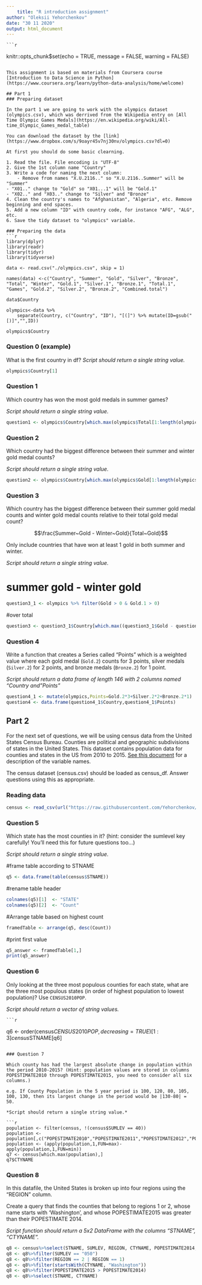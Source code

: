 ```yaml
---
    title: "R introduction assignment"
author: "Oleksii Yehorchenkov"
date: "30 11 2020"
output: html_document
---
```

    
    ```r
knitr::opts_chunk$set(echo = TRUE, message = FALSE, warning = FALSE)
```

This assignment is based on materials from Coursera course [Introduction to Data Science in Python](https://www.coursera.org/learn/python-data-analysis/home/welcome)

## Part 1
### Preparing dataset

In the part 1 we are going to work with the olympics dataset (olympics.csv), which was derrived from the Wikipedia entry on [All Time Olympic Games Medals](https://en.wikipedia.org/wiki/All-time_Olympic_Games_medal_table)

You can download the dataset by the [link](https://www.dropbox.com/s/9oayr45v7nj30nv/olympics.csv?dl=0)

At first you should do some basic clearning.

1. Read the file. File encoding is "UTF-8"
2. Give the 1st column name "Country"
3. Write a code for naming the next column:
    - Remove from names "X.U.2116.." so "X.U.2116..Summer" will be "Summer"
- "X01.." change to "Gold" so "X01...1" will be "Gold.1"
- "X02.." and "X03.." change to "Silver" and "Bronze"
4. Clean the country's names to "Afghanistan", "Algeria", etc. Remove beginning and end spaces.
5. Add a new column "ID" with country code, for instance "AFG", "ALG", etc.
6. Save the tidy dataset to "olympics" variable.

### Preparing the data
```r
library(dplyr)
library(readr)
library(tidyr)
library(tidyverse)

data <- read.csv("./olympics.csv", skip = 1)

names(data) <-c("Country", "Summer", "Gold", "Silver", "Bronze", "Total", "Winter", "Gold.1", "Silver.1", "Bronze.1", "Total.1", "Games", "Gold.2", "Silver.2", "Bronze.2", "Combined.total")

data$Country

olympics<-data %>%
    separate(Country, c("Country", "ID"), "[(]") %>% mutate(ID=gsub("[)]","",ID))

olympics$Country
```

### Question 0 (example)

What is the first country in df?
*Script should return a single string value.*

```r
olympics$Country[1]
```

### Question 1

Which country has won the most gold medals in summer games?

*Script should return a single string value.*

```r
question1 <- olympics$Country[which.max(olympics$Total[1:length(olympics$Gold)-1])]

```

### Question 2

Which country had the biggest difference between their summer and winter gold medal counts?

*Script should return a single string value.*

```r
question2 <- olympics$Country[which.max(olympics$Gold[1:length(olympics$Gold)-1] - olympics$Gold.1[1:length(olympics$Gold.1)-1])]

```

### Question 3

Which country has the biggest difference between their summer gold medal counts and winter gold medal counts relative to their total gold medal count? 

$$\frac{Summer~Gold - Winter~Gold}{Total~Gold}$$

Only include countries that have won at least 1 gold in both summer and winter.

*Script should return a single string value.*


# summer gold -  winter gold
```r
question3_1 <- olympics %>% filter(Gold > 0 & Gold.1 > 0)
```

#over total
```r
question3 <- question3_1$Country[which.max((question3_1$Gold - question3_1$Gold.1)/question3_1$Gold.2)]

```

### Question 4

Write a function that creates a Series called "Points" which is a weighted value where each gold medal (`Gold.2`) counts for 3 points, silver medals (`Silver.2`) for 2 points, and bronze medals (`Bronze.2`) for 1 point.

*Script should return a data frame of length 146 with 2 columns named "Country and "Points"*

```r
question4_1 <- mutate(olympics,Points=Gold.2*3+Silver.2*2+Bronze.2*1)
question4 <- data.frame(question4_1$Country,question4_1$Points)
```

## Part 2

For the next set of questions, we will be using census data from the United States Census Bureau. Counties are political and geographic subdivisions of states in the United States. This dataset contains population data for counties and states in the US from 2010 to 2015. [See this document](https://www.dropbox.com/s/a0c2fdkaxokk2ys/CO-EST2015-alldata.pdf?dl=0) for a description of the variable names.

The census dataset (census.csv) should be loaded as census_df. Answer questions using this as appropriate.

### Reading data

```r
census <- read_csv(url("https://raw.githubusercontent.com/Yehorchenkov/Analysis_Dortmund_2020/main/data/census.csv"))
```


### Question 5
Which state has the most counties in it? (hint: consider the sumlevel key carefully! You'll need this for future questions too...)

*Script should return a single string value.*
    
#frame table according to STNAME
```r
q5 <- data.frame(table(census$STNAME))
```
#rename table header
```r
colnames(q5)[1]  <- "STATE"
colnames(q5)[2]  <- "Count"
```
#Arrange table based on highest count
```r
framedTable <- arrange(q5, desc(Count))
```
#print first value
```r
q5_answer <- framedTable[1,]
print(q5_answer)
```

### Question 6
Only looking at the three most populous counties for each state, what are the three most populous states (in order of highest population to lowest population)? Use `CENSUS2010POP`.

*Script should return a vector of string values.*
    
    ```r
q6 <- order(census$CENSUS2010POP, decreasing=TRUE)[1:3]
census$STNAME[q6]
```

### Question 7

Which county has had the largest absolute change in population within the period 2010-2015? (Hint: population values are stored in columns POPESTIMATE2010 through POPESTIMATE2015, you need to consider all six columns.)

e.g. If County Population in the 5 year period is 100, 120, 80, 105, 100, 130, then its largest change in the period would be |130-80| = 50.

*Script should return a single string value.*
    
```r
population <- filter(census, !(census$SUMLEV == 40))
population <- population[,c("POPESTIMATE2010","POPESTIMATE2011","POPESTIMATE2012","POPESTIMATE2013","POPESTIMATE2014","POPESTIMATE2015")]
population <- (apply(population,1,FUN=max)-apply(population,1,FUN=min))
q7 <- census[which.max(population),]
q7$CTYNAME
```


### Question 8

In this datafile, the United States is broken up into four regions using the "REGION" column. 

Create a query that finds the counties that belong to regions 1 or 2, whose name starts with 'Washington', and whose POPESTIMATE2015 was greater than their POPESTIMATE 2014.

*Script function should return a 5x2 DataFrame with the columns "STNAME", "CTYNAME".*
    
```r
q8 <- census%>%select(STNAME, SUMLEV, REGION, CTYNAME, POPESTIMATE2014, POPESTIMATE2015)
q8 <- q8%>%filter(SUMLEV == "050")
q8 <- q8%>%filter(REGION == 2 | REGION == 1)
q8 <- q8%>%filter(startsWith(CTYNAME, "Washington"))
q8 <- q8%>%filter(POPESTIMATE2015 > POPESTIMATE2014)
q8 <- q8%>%select(STNAME, CTYNAME)
```
